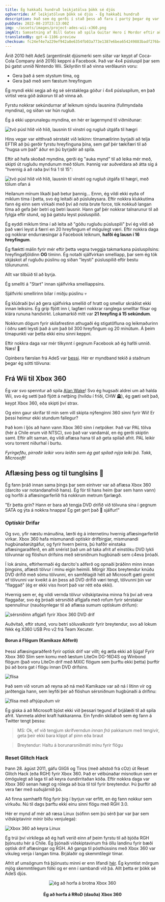 ```yaml
---
title: Ég hakkaði hundruð leikjatölva þökk sé djús
ogOverride: Af leikjatölvum þökk sé djús - Ég hakkaði hundruð
description: Það sem ég gerði í stað þess að fara í partý þegar ég var ungur
pubDate: 2022-08-23T23:13:00Z
img: ~/assets/images/project-ades-wii-x360.png
imgAlt: Samsetning af Bill Gates að spila Guitar Hero í Mordor eftir að hafa verið pwned af AdeS djús
translatedBy: gpt-4-1106-preview
checksum: fc24ef4e7a229ef942a8e6354fb03a773e1387e6bea654249883badf276bcc46
---
```



Árið 2010 hélt AdeS (argentínskt djúsmerki sem síðar var keypt af Coca-Cola Company árið 2016) keppni á Facebook.
Það var 4x4 púsluspil þar sem þú gatst unnið Nintendo Wii. Skilyrðin til að vinna verðlaunin voru:

- Gera það á sem stystum tíma, og
- Gera það með sem fæstum hreyfingum

Ég myndi ekki segja að ég sé sérstaklega góður í 4x4 púsluspilum, en það virtist vera góð áskorun til að vinna að.

Fyrstu nokkrar sekúndurnar af leiknum sýndu lausnina (fullmyndaða myndina), og síðan var hún rugluð.

Ég á ekki upprunalegu myndina, en hér er lagermynd til viðmiðunar:

<Image
  src={Puzzle}
  alt="tvö púsl hlið við hlið, lausnin til vinstri og rugluð útgáfa til hægri"
  format="webp"
/>

Hins vegar var eitthvað sérstakt við leikinn: tímamælirinn byrjaði að telja EFTIR að þú gerðir fyrstu hreyfinguna þína, sem gaf þér tækifæri til að
"hugsa um það" áður en þú byrjaðir að spila.

Eftir að hafa skoðað myndina, gerði ég "auka mynd" til að leika mér með, skipti út rugluðu myndunum með tölum.
Þannig var auðveldara að átta sig á "hvernig á að raða því frá 1 til 15":

<Image
  src={PuzzleNumbered}
  alt="tvö púsl hlið við hlið, lausnin til vinstri og rugluð útgáfa til hægri, með tölum ofan á"
  format="webp"
/>

Heilanum mínum líkaði það betur þannig... Ennn, ég vildi ekki eyða of miklum tíma í þetta, svo ég leitaði að púsluleysara. Eftir nokkra klukkutíma fann ég
einn sem virkaði með því að nota brute force, tók nokkuð langan tíma að gefa þér betri og betri lausnir. Hann gaf þér nokkrar talnarunur
til að fylgja eftir stund, og þá gatstu leyst púsluspilið.

Ég eyddi miklum tíma í að leita að "góðu rugluðu púsluspili" því ég vildi að það væri leyst á færri en 20 hreyfingum ef mögulegt væri.
Eftir nokkra daga og nokkrar endurræsingar á Facebook leiknum, **hafði ég lausn í 16 hreyfingum**.

Ég flæktti málin fyrir mér eftir þetta vegna tveggja takmarkana púsluspilsins: hreyfingafjöldinn **OG** tíminn. Ég notaði sjálfvirkan smelliapp, þar sem ég tók skjáskot af
rugluðu púslinu og síðan "leysti" púsluspilið eftir bestu tölurununni.

Allt var tilbúið til að byrja.

Ég smellti á "Start" innan sjálfvirka smelliappsins.

Sjálfvirki smellirinn bilar í miðju púslinu 💀

Ég klúðraði því að gera sjálfvirka smellið of hratt og smellur skráðist ekki innan leiksins. Ég gríp fljótt inn í, lagfæri nokkrar ranglega smelltar flísar og klára
rununa handvirkt. Lokamarkið mitt var **21 hreyfing á 15 sekúndum**.

Nokkrum dögum fyrir skilafrestinn athugaði ég stigatöfluna og leikmaðurinn í öðru sæti leysti það á um það bil 300 hreyfingum og 20 mínútum.
Á þeim tímapunkti var þetta ekki einu sinni keppni.

Eftir nokkra daga var mér tilkynnt í gegnum Facebook að ég hafði unnið. Næs! 🎉

Opinbera færslan frá AdeS var [þessi](https://web.archive.org/web/20101028002731/http://www.ades.cl/blog/2010/06/ya-tenemos-los-ganadores-de-puzzle-ades/).
Hér er myndband tekið á staðnum þegar ég sótti tölvuna:

<YouTube id="Uf5JHxDxNRw" />

## Frá Wii til Xbox 360

Ég var svo spenntur að spila [Alan Wake](https://en.wikipedia.org/wiki/Alan_Wake)! Svo ég hugsaði aldrei um að halda Wii, svo ég setti það fljótt
á netþing (hvíldu í friði, CHW 🪦), ég gæti selt það, keypt Xbox 360, eða skipti því strax.

Og einn gaur skrifar til mín sem vill skipta nýfenginni 360 sinni fyrir Wii! Er þessi heimur ekki stundum fallegur?

Það kom í ljós að hann vann Xbox 360 sinn í netpóker. Það var PAL tölva (hér á Chile erum við NTSC), svo það var vandamál, en
ég gerði skiptin samt. Eftir allt saman, ég vildi aflæsa hana til að geta spilað afrit. PAL leikir voru torrent niðurhal í burtu.

_Fyrirgefðu, pirraðir leikir voru leiðin sem ég gat spilað nýja leiki þá. Takk, Microsoft!_

## Aflæsing þess og til tunglsins 🚀

Ég fann þráð innan sama þings þar sem einhver var að aflæsa Xbox 360 (darcito var notandanafnið hans). Ég fór til hans heim (þar sem hann vann)
og horfði á aflæsingarferlið frá nokkrum metrum fjarlægð.

"Er þetta grín? Hann er bara að tengja DVD drifið við tölvuna sína í gegnum SATA og ýta á nokkra hnappa! Ég get gert það 💩 sjálfur!"

### Optískir Drifar

Og svo, yfir næstu mánuðina, lærði ég á internetinu hvernig aflæsingarferlið virkar. Xbox 360 hafa mismunandi
optískir drifbirgjar, mismunandi hugbúnaðarútgáfur, og fyrir hvern þeirra, þú hafðir einstaka aflæsingaraðferð, en allt snérist það um að taka afrit af
einstöku DVD lykli tölvunnar og flöshun drifsins með sérsniðnum hugbúnaði sem c4eva þróaði.

Í lok ársins, eftirhermaði ég darcito's aðferð og opnaði þráðinn minn innan þingsins, aflæsti tölvur í mínu eigin heimili.
Mörgir Xbox breytendur knúðu DVD drifið með sömu tölvunni, en samfélagið hélt að Microsoft gæti greint ef tölvunni var kveikt á
án þess að DVD drifið væri tengt, tölvunni þín var "flaggað" (ég er ekki viss hvort það var rétt eða ekki).

Hvernig sem er, ég vildi vernda tölvur viðskiptavina minna frá því að vera flaggaðar, svo ég þróaði sérsniðið aflgjafa með rofum fyrir
sérstakar spennulínur (nauðsynlegar til að aflæsa sumum optískum drifum):

<Image src={X360PowerSupply} alt="sérsniðinn aflgjafi fyrir Xbox 360 DVD drif" format="webp" />

Auðvitað, eftir stund, voru betri söluvalkostir fyrir breytendur, svo að lokum fékk ég X360 USB Pro v2 frá Team Xecuter.

#### Borun á Flögum (Kamikaze Aðferð)

Þessi aflæsingaraðferð fyrir optísk drif var villt; ég ætla ekki að ljúga! Fyrir Xbox 360 Slim sem komu með læstum LiteOn DG-16D4S og Winbond flögum
(það voru LiteOn drif með MXIC flögum sem þurftu ekki þetta) þurftir þú að bora gat í flögu innan DVD drifsins.

<Image src={KamikazeLocation} alt="flisa" format="webp" />

Það sem við vorum að reyna að ná með Kamikaze var að ná í lítinn vír og jarðtengja hann, sem leyfði þér að flöshun sérsniðnum hugbúnaði á drifinu:

<Image src={WinbondExploitLines} alt="flisa með afhjúpuðum vír" format="webp" />

Ég giska á að Microsoft bjóst ekki við þessari tegund af brjálæði til að spila afrit. Vanmeta aldrei kraft hakkaranna.
Ein fyndin skilaboð sem ég fann á Twitter tengt þessu:

> MS: Ok, ef við tengjum skrifverndun _innan frá_ pakkanum með tengivír, geta þeir ekki bara klippt af pinn eða braut

> Breytendur: Haltu á borunarsniðmáti mínu fyrir flögu

### Reset Glitch Hack

Þann 28. ágúst 2011, gáfu GliGli og Tiros (með aðstoð frá cOz) út Reset Glitch Hack (eða RGH) fyrir Xbox 360. Það er vélbúnaðar misnotkun sem er ómögulegt að laga
til að keyra óundirritaðan kóða. Eftir nokkra daga var Xbox 360 senan hægt og rólega að búa til tól fyrir breytendur. Þú þurftir
að vera fær með suðujárnið þó.

Að finna samhæfð flög fyrir þig í byrjun var erfitt, en ég fann nokkur sem virkuðu.
Nú til dags þarftu ekki einu sinni flögu með RGH 3.0.

Hér er mynd af mér að ræsa Linux (sófinn sem þú sérð þar var þar sem viðskiptavinir mínir biðu venjulega):

<Image src={X360Linux} alt="Xbox 360 að keyra Linux" format="webp" />

Ég trúi því virkilega að ég hafi verið einn af þeim fyrstu til að bjóða RGH þjónustu hér á Chile. Ég þjónaði viðskiptavinum frá öllu landinu fyrir bæði
optísk drif aflæsingar og RGH. Að ganga til pósthússins með Xbox 360 var vikuleg venja í langan tíma. Brjálaðir og skemmtilegir tímar.

Afrit af umsögnum frá þjónustu minni er enn lifandi [hér](https://www.capa9.net/temas/feedback-de-sbarrenechea.899146/).
Ég kynntist mörgum mjög skemmtilegum fólki og er enn í sambandi við þá. Allt þetta er þökk sé AdeS djús.

<p align="center">
  <Image src={XboxRRoD} alt="ég að horfa á brotna Xbox 360" format="webp" />
  <h4 align="center">Ég að horfa á RRoD (dauða) Xbox 360</h4>
</p>
